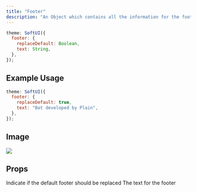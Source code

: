 ```yaml
---
title: "Footer"
description: "An Object which contains all the information for the footer."
---
```


```js
theme: SoftUI({
  footer: {
    replaceDefault: Boolean,
    text: String,
  },
});
```

## Example Usage

```js
theme: SoftUI({
  footer: {
    replaceDefault: true,
    text: "Bot developed by Plain",
  },
});
```

## Image

<Frame>
    <img src="/images/content/footer.jpg" />
</Frame>

## Props

<ParamField path="replaceDefault" type="boolean" required>
  Indicate if the default footer should be replaced
</ParamField>

<ParamField path="text" type="string" required>
  The text for the footer
</ParamField>
